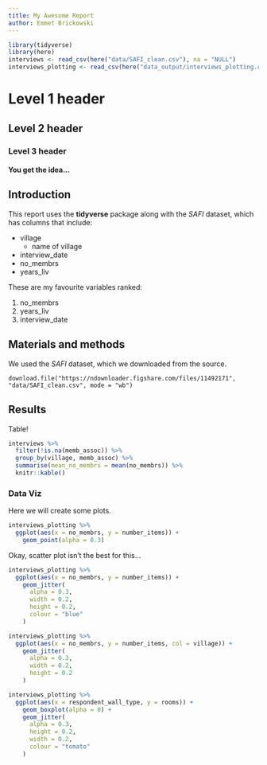 ```yaml
---
title: My Awesome Report
author: Emmet Brickowski
---
```


```r
library(tidyverse)
library(here)
interviews <- read_csv(here("data/SAFI_clean.csv"), na = "NULL")
interviews_plotting <- read_csv(here("data_output/interviews_plotting.csv"))
```

# Level 1 header
## Level 2 header
### Level 3 header
#### You get the idea...

## Introduction

This report uses the **tidyverse** package along with the *SAFI*
dataset, which has columns that include:

- village
  + name of village
- interview_date
- no_membrs
- years_liv

These are my favourite variables ranked:

1. no_membrs
2. years_liv
3. interview_date

## Materials and methods

We used the *SAFI* dataset, which we downloaded from the source.

```
download.file("https://ndownloader.figshare.com/files/11492171", "data/SAFI_clean.csv", mode = "wb")
```

## Results

Table!

```r
interviews %>%
  filter(!is.na(memb_assoc)) %>% 
  group_by(village, memb_assoc) %>% 
  summarise(mean_no_membrs = mean(no_membrs)) %>% 
  knitr::kable()
```

### Data Viz

Here we will create some plots.

```r
interviews_plotting %>% 
  ggplot(aes(x = no_membrs, y = number_items)) +
    geom_point(alpha = 0.3)
```

Okay, scatter plot isn't the best for this...

```r
interviews_plotting %>% 
  ggplot(aes(x = no_membrs, y = number_items)) +
    geom_jitter(
      alpha = 0.3,
      width = 0.2,
      height = 0.2,
      colour = "blue"
    )
```

```r
interviews_plotting %>% 
  ggplot(aes(x = no_membrs, y = number_items, col = village)) +
    geom_jitter(
      alpha = 0.3,
      width = 0.2,
      height = 0.2
    )
```


```r
interviews_plotting %>% 
  ggplot(aes(x = respondent_wall_type, y = rooms)) +
    geom_boxplot(alpha = 0) +
    geom_jitter(
      alpha = 0.3,
      height = 0.2,
      width = 0.2,
      colour = "tomato"
    )
```

